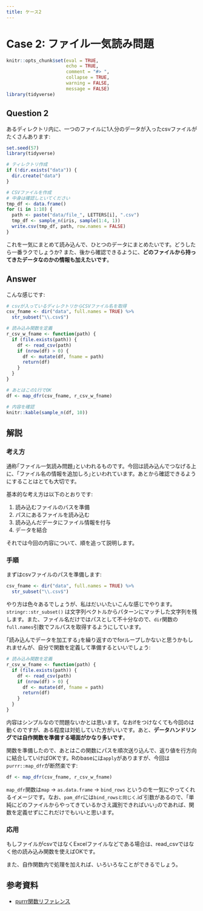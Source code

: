 ```yaml
---
title: ケース2
---
```


# Case 2: ファイル一気読み問題

```r
knitr::opts_chunk$set(eval = TRUE,
                      echo = TRUE,
                      comment = "#> ",
                      collapse = TRUE,
                      warning = FALSE,
                      message = FALSE)
library(tidyverse)
```


## Question 2

あるディレクトリ内に、一つのファイルに1人分のデータが入ったcsvファイルがたくさんあります:

```r
set.seed(57)
library(tidyverse)

# ティレクトリ作成
if (!dir.exists("data")) {
  dir.create("data")
}

# CSVファイルを作成
# 中身は確認しといてください
tmp_df <- data.frame()
for (i in 1:10) {
  path <- paste("data/file_", LETTERS[i], ".csv")
  tmp_df <- sample_n(iris, sample(1:4, 1))
  write.csv(tmp_df, path, row.names = FALSE)
}
```

これを一気にまとめて読み込んで、ひとつのデータにまとめたいです。どうしたら一番ラクでしょうか? また、後から確認できるように、**どのファイルから持ってきたデータなのかの情報も加えたいです**。


## Answer

こんな感じです:

```r
# csvが入っているディレクトリからCSVファイル名を取得
csv_fname <- dir("data", full.names = TRUE) %>%
  str_subset("\\.csv$")

# 読み込み関数を定義
r_csv_w_fname <- function(path) {
  if (file.exists(path)) {
    df <- read_csv(path)
    if (nrow(df) > 0) {
      df <- mutate(df, fname = path)
      return(df)
    }
  }
}

# あとはこの1行でOK
df <- map_dfr(csv_fname, r_csv_w_fname)

# 内容を確認
knitr::kable(sample_n(df, 10))
```


## 解説

### 考え方

通称｢ファイル一気読み問題｣といわれるものです。今回は読み込んでつなげる上に、｢ファイル名の情報を追加しろ｣といわれています。あとから確認できるようにすることはとても大切です。

基本的な考え方は以下のとおりです:

1. 読み込むファイルのバスを準備
2. パスにあるファイルを読み込む
3. 読み込んだデータにファイル情報を付与
4. データを結合

それでは今回の内容について、順を追って説明します。

### 手順

まずはcsvファイルのパスを準備します:

```r
csv_fname <- dir("data", full.names = TRUE) %>%
  str_subset("\\.csv$")
```

やり方は色々あるでしょうが、私はだいいたいこんな感じでやります。 `stringr::str_subset()` は文字列ベクトルからパターンにマッチした文字列を残します。また、ファイル名だけではパスとして不十分なので、`dir`関数の`full.names`引数でフルパスを取得するようにしています。

｢読み込んでデータを加工する｣を繰り返すのでforループしかないと思うかもしれませんが、自分で関数を定義して準備するといいでしょう:

```r
# 読み込み関数を定義
r_csv_w_fname <- function(path) {
  if (file.exists(path)) {
    df <- read_csv(path)
    if (nrow(df) > 0) {
      df <- mutate(df, fname = path)
      return(df)
    }
  }
}
```

内容はシンプルなので問題ないかとは思います。なおifをつけなくても今回のは動くのですが、ある程度は対処していた方がいいです。あと、**データハンドリングでは自作関数を準備する場面がかなり多いです**。

関数を準備したので、あとはこの関数にパスを順次送り込んで、返り値を行方向に結合していけばOKです。Rのbaseには`apply`がありますが、今回は　`purrr::map_dfr`が断然楽です:

```r
df <- map_dfr(csv_fname, r_csv_w_fname)
```

`map_dfr`関数は`map` -> `as.data.frame` -> `bind_rows` というのを一気にやってくれるイメージです。なお、`pam_dfr`には`bind_rowsと同じく`.id`引数があるので、｢単純にどのファイルからやってきているかさえ識別できればいい｣のであれば、関数を定義せずにこれだけでもいいと思います。

### 応用

もしファイルがcsvではなくExcelファイルなどである場合は、read_csvではなく他の読み込み関数を使えばOKです。

また、自作関数内で処理を加えれば、いろいろなことができるでしょう。

## 参考資料

- [purrr関数リファレンス](https://purrr.tidyverse.org/reference/index.html)
